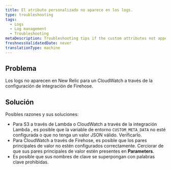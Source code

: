 ```yaml
---
title: El atributo personalizado no aparece en los logs.
type: troubleshooting
tags:
  - Logs
  - Log management
  - Troubleshooting
metaDescription: Troubleshooting tips if the custom attributes not appearing in the logs.
freshnessValidatedDate: never
translationType: machine
---
```


## Problema

Los logs no aparecen en New Relic para un CloudWatch a través de la configuración de integración de Firehose.

## Solución

Posibles razones y sus soluciones:

* Para S3 a través de Lambda o CloudWatch a través de la integración Lambda , es posible que la variable de entorno `CUSTOM_META_DATA` no esté configurada o que no tenga un valor JSON válido. Verificarlo.
* Para CloudWatch a través de Firehose, es posible que los pares principales de valor no estén configurados correctamente. Cerciorar de que sus pares principales de valor estén presentes en <DNT>**Parameters**</DNT>.
* Es posible que sus nombres de clave se superpongan con palabras clave prohibidas.
